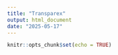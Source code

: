 ```yaml
---
title: "Transparex"
output: html_document
date: "2025-05-17"
---
```


```r
knitr::opts_chunk$set(echo = TRUE)
```





